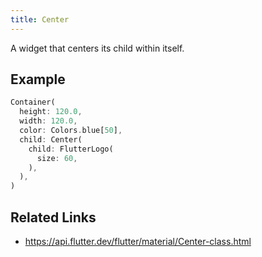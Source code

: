 ```yaml
---
title: Center
---
```


A widget that centers its child within itself.

## Example

```dart liveslice=Center
Container(
  height: 120.0,
  width: 120.0,
  color: Colors.blue[50],
  child: Center(
    child: FlutterLogo(
      size: 60,
    ),
  ),
)
```

## Related Links

- https://api.flutter.dev/flutter/material/Center-class.html
